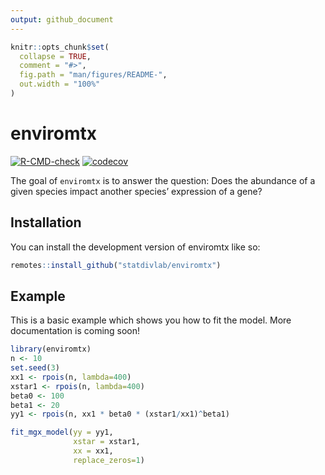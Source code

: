 ```yaml
---
output: github_document
---
```


<!-- README.md is generated from README.Rmd. Please edit that file -->

```r
knitr::opts_chunk$set(
  collapse = TRUE,
  comment = "#>",
  fig.path = "man/figures/README-",
  out.width = "100%"
)
```

# enviromtx

<!-- badges: start -->
[![R-CMD-check](https://github.com/statdivlab/enviromtx/workflows/R-CMD-check/badge.svg)](https://github.com/statdivlab/enviromtx/actions)
[![codecov](https://codecov.io/github/statdivlab/enviromtx/coverage.svg?branch=main)](https://app.codecov.io/github/statdivlab/enviromtx)
<!-- badges: end -->

The goal of `enviromtx` is to answer the question: Does the abundance of a given species impact another species' expression of a gene? 


## Installation

You can install the development version of enviromtx like so:

``` r
remotes::install_github("statdivlab/enviromtx")
```

## Example

This is a basic example which shows you how to fit the model. More documentation is coming soon! 

```r
library(enviromtx)
n <- 10
set.seed(3)
xx1 <- rpois(n, lambda=400)
xstar1 <- rpois(n, lambda=400)
beta0 <- 100
beta1 <- 20
yy1 <- rpois(n, xx1 * beta0 * (xstar1/xx1)^beta1)

fit_mgx_model(yy = yy1,
              xstar = xstar1,
              xx = xx1,
              replace_zeros=1)
``` 
